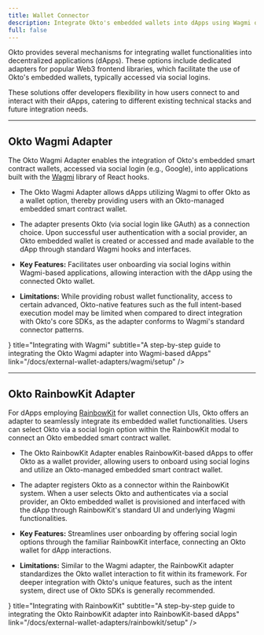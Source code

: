 ```yaml
---
title: Wallet Connector
description: Integrate Okto's embedded wallets into dApps using Wagmi or RainbowKit
full: false
---
```



<AIMarkdownComponent />

Okto provides several mechanisms for integrating wallet functionalities into decentralized applications (dApps). These options include dedicated adapters for popular Web3 frontend libraries, which facilitate the use of Okto's embedded wallets, typically accessed via social logins.

These solutions offer developers flexibility in how users connect to and interact with their dApps, catering to different existing technical stacks and future integration needs.

---

## Okto Wagmi Adapter

The Okto Wagmi Adapter enables the integration of Okto's embedded smart contract wallets, accessed via social login (e.g., Google), into applications built with the [Wagmi](https://wagmi.sh/) library of React hooks.

- The Okto Wagmi Adapter allows dApps utilizing Wagmi to offer Okto as a wallet option, thereby providing users with an Okto-managed embedded smart contract wallet.
- The adapter presents Okto (via social login like GAuth) as a connection choice. Upon successful user authentication with a social provider, an Okto embedded wallet is created or accessed and made available to the dApp through standard Wagmi hooks and interfaces.

- **Key Features:** Facilitates user onboarding via social logins within Wagmi-based applications, allowing interaction with the dApp using the connected Okto wallet.

- **Limitations:** While providing robust wallet functionality, access to certain advanced, Okto-native features such as the full intent-based execution model may be limited when compared to direct integration with Okto's core SDKs, as the adapter conforms to Wagmi's standard connector patterns.

<div>
<TechnologyCard
    icon={<IoCodeSlashOutline size={"1.5rem"} />}
    title="Integrating with Wagmi"
    subtitle="A step-by-step guide to integrating the Okto Wagmi adapter into Wagmi-based dApps"
    link="/docs/external-wallet-adapters/wagmi/setup"
/>
</div>

---

## Okto RainbowKit Adapter

For dApps employing [RainbowKit](https://rainbowkit.com/) for wallet connection UIs, Okto offers an adapter to seamlessly integrate its embedded wallet functionalities. Users can select Okto via a social login option within the RainbowKit modal to connect an Okto embedded smart contract wallet.

- The Okto RainbowKit Adapter enables RainbowKit-based dApps to offer Okto as a wallet provider, allowing users to onboard using social logins and utilize an Okto-managed embedded smart contract wallet.
- The adapter registers Okto as a connector within the RainbowKit system. When a user selects Okto and authenticates via a social provider, an Okto embedded wallet is provisioned and interfaced with the dApp through RainbowKit's standard UI and underlying Wagmi functionalities.

- **Key Features:** Streamlines user onboarding by offering social login options through the familiar RainbowKit interface, connecting an Okto wallet for dApp interactions.

- **Limitations:** Similar to the Wagmi adapter, the RainbowKit adapter standardizes the Okto wallet interaction to fit within its framework. For deeper integration with Okto's unique features, such as the intent system, direct use of Okto SDKs is generally recommended.

<div>
<TechnologyCard
    icon={<IoCodeSlashOutline size={"1.5rem"} />}
    title="Integrating with RainbowKit"
    subtitle="A step-by-step guide to integrating the Okto RainbowKit adapter into RainbowKit-based dApps"
    link="/docs/external-wallet-adapters/rainbowkit/setup"
/>
</div>
